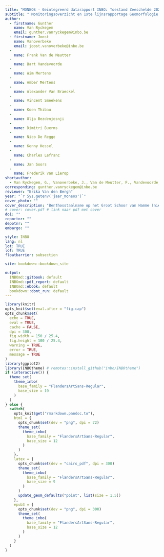 ```yaml
--- 
title: "MONEOS - Geïntegreerd datarapport INBO: Toestand Zeeschelde 2022"
subtitle: " Monitoringsoverzicht en 1ste lijnsrapportage Geomorfologie, diversiteit Habitats en diversiteit Soorten"
author: 
  - firstname: Gunther
    name: Van Ryckegem
    email: gunther.vanryckegem@inbo.be 
  - firstname: Joost
    name: Vanoverbeke
    email: joost.vanoverbeke@inbo.be
  - 
    name: Frank Van de Meutter
  - 
    name: Bart Vandevoorde
  - 
    name: Wim Mertens
  - 
    name: Amber Mertens
  - 
    name: Alexander Van Braeckel
  - 
    name: Vincent Smeekens
  - 
    name: Koen Thibau
  - 
    name: Olja Bezdenjesnji
  - 
    name: Dimitri Buerms
  - 
    name: Nico De Regge
  - 
    name: Kenny Hessel
  - 
    name: Charles Lefranc
  - 
    name: Jan Soors
  - 
    name: Frederik Van Lierop
shortauthor: 
  - Van Ryckegem, G., Vanoverbeke, J., Van de Meutter, F., Vandevoorde, B., Mertens, W., Mertens, A., Van Braeckel, A., Smeekens, V., Thibau, K., Bezdenjesnji, O., Buerms, D., De Regge, N., Hessel, K., Lefranc, C., Soors, J., Van Lierop, F.
corresponding: gunther.vanryckegem@inbo.be
reviewer: "Erika Van den Bergh"
year: "`r Sys.getenv('jaar_moneos')`"
cover_photo: ""
cover_description: "Benthosstaalname op het Groot Schoor van Hamme (nieuwe ontpoldering) eind september 2022" 
# cover: cover.pdf # link naar pdf met cover
doi: ""
reportnr: ""
depotnr: ""
embargo: ""

style: INBO
lang: nl
lot: TRUE
lof: TRUE
floatbarrier: subsection

site: bookdown::bookdown_site

output:
  INBOmd::gitbook: default
  INBOmd::pdf_report: default
  INBOmd::ebook: default
  bookdown::dont_run: default
---
```


```r
library(knitr)
opts_knit$set(eval.after = "fig.cap")
opts_chunk$set(
  echo = TRUE, 
  eval = TRUE,
  cache = FALSE,
  dpi = 300,
  fig.width = 150 / 25.4,
  fig.height = 100 / 25.4,
  warning = TRUE,
  error = TRUE,
  message = TRUE
)
library(ggplot2)
library(INBOtheme) # remotes::install_github("inbo/INBOtheme")
if (interactive()) {
  theme_set(
    theme_inbo(
      base_family = "FlandersArtSans-Regular",
      base_size = 10
    )
  )
} else {
  switch(
    opts_knit$get("rmarkdown.pandoc.to"),
    html = {
      opts_chunk$set(dev = "png", dpi = 72)
      theme_set(
        theme_inbo(
          base_family = "FlandersArtSans-Regular", 
          base_size = 12
        )
      )
    },
    latex = {
      opts_chunk$set(dev = "cairo_pdf", dpi = 300)
      theme_set(
        theme_inbo(
          base_family = "FlandersArtSans-Regular", 
          base_size = 9
        )
      )
      update_geom_defaults("point", list(size = 1.5))
    },
    epub3 = {
      opts_chunk$set(dev = "png", dpi = 300)
      theme_set(
        theme_inbo(
          base_family = "FlandersArtSans-Regular", 
          base_size = 12
        )
      )
    }
  )
}
```

